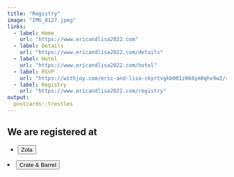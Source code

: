 ```yaml
---
title: "Registry"
image: "IMG_0127.jpeg"
links:
  - label: Home
    url: "https://www.ericandlisa2022.com"
  - label: Details
    url: "https://www.ericandlisa2022.com/details"
  - label: Hotel
    url: "https://www.ericandlisa2022.com/hotel"
  - label: RSVP
    url: "https://withjoy.com/eric-and-lisa-ckyrtvgkb001z068ym8qhx9w2/rsvp?referrer=rsvpButton"
  - label: Registry
    url: "https://www.ericandlisa2022.com/registry"
output:
  postcards::trestles
---
```




## We are registered at

<div class="mx-auto text-center">
<div class="p-2">
<ul class="list-inline">
<li class="list-inline-item"><a href="https://www.zola.com/registry/lisaandericjune25"><button class="btn btn-outline-dark mb-2" type="button">Zola</button></a></li></ul>
<li class="list-inline-item"><a href="https://www.crateandbarrel.com/gift-registry/lisa-doi-and-eric-langowski/r6444794"><button class="btn btn-outline-dark mb-2" type="button">Crate & Barrel</button></a></li>
</div>
</div>